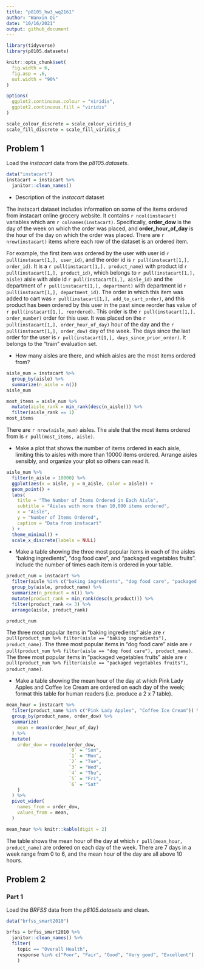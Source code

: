 ```yaml
---
title: "p8105_hw3_wq2161"
author: "Wanxin Qi"
date: "10/16/2021"
output: github_document
---
```


```r
library(tidyverse)
library(p8105.datasets)

knitr::opts_chunk$set(
  fig.width = 6,
  fig.asp = .6,
  out.width = "90%"
)

options(
  ggplot2.continuous.colour = "viridis",
  ggplot2.continuous.fill = "viridis"
)

scale_colour_discrete = scale_colour_viridis_d
scale_fill_discrete = scale_fill_viridis_d
```


## Problem 1

Load the *instacart* data from the *p8105.datasets*.

```r
data("instacart")
instacart = instacart %>%
  janitor::clean_names()
```

* Description of the *instacart* dataset

The instacart dataset includes information on some of the items ordered from instacart online grocery website. It contains `r ncol(instacart)` variables which are `r colnames(instacart)`. Specifically, **order_dow** is the day of the week on which the order was placed, and **order_hour_of_day** is the hour of the day on which the order was placed. There are `r nrow(instacart)` items where each row of the dataset is an ordered item. 

For example, the first item was ordered by the user with user id `r pull(instacart[1,], user_id)`, and the order id is `r pull(instacart[1,], order_id)`. It is a `r pull(instacart[1,], product_name)` with product id `r pull(instacart[1,], product_id)`, which belongs to `r pull(instacart[1,], aisle)` aisle with aisle id `r pull(instacart[1,], aisle_id)` and the department of `r pull(instacart[1,], department)` with department id `r pull(instacart[1,], department_id)`. The order in which this item was added to cart was `r pull(instacart[1,], add_to_cart_order)`, and this product has been ordered by this user in the past since reorder has value of `r pull(instacart[1,], reordered)`. This order is the `r pull(instacart[1,], order_number)` order for this user. It was placed on the `r pull(instacart[1,], order_hour_of_day)` hour of the day and the `r pull(instacart[1,], order_dow)` day of the week. The days since the last order for the user is `r pull(instacart[1,], days_since_prior_order)`. It belongs to the "train" evaluation set.

* How many aisles are there, and which aisles are the most items ordered from?

```r
aisle_num = instacart %>%
  group_by(aisle) %>%
  summarize(n_aisle = n())
aisle_num

most_items = aisle_num %>%
  mutate(aisle_rank = min_rank(desc(n_aisle))) %>%
  filter(aisle_rank == 1)
most_items
```

There are `r nrow(aisle_num)` aisles. The aisle that the most items ordered from is `r pull(most_items, aisle)`.

* Make a plot that shows the number of items ordered in each aisle, limiting this to aisles with more than 10000 items ordered. Arrange aisles sensibly, and organize your plot so others can read it.

```r
aisle_num %>%
  filter(n_aisle > 10000) %>%
  ggplot(aes(x = aisle, y = n_aisle, color = aisle)) +
  geom_point() +
  labs(
    title = "The Number of Items Ordered in Each Aisle",
    subtitle = "Aisles with more than 10,000 items ordered",
    x = "Aisle",
    y = "Number of Items Ordered",
    caption = "Data from instacart"
  ) +
  theme_minimal() +
  scale_x_discrete(labels = NULL)
```

* Make a table showing the three most popular items in each of the aisles “baking ingredients”, “dog food care”, and “packaged vegetables fruits”. Include the number of times each item is ordered in your table.

```r
product_num = instacart %>%
  filter(aisle %in% c("baking ingredients", "dog food care", "packaged vegetables fruits")) %>%
  group_by(aisle, product_name) %>%
  summarize(n_product = n()) %>%
  mutate(product_rank = min_rank(desc(n_product))) %>%
  filter(product_rank <= 3) %>%
  arrange(aisle, product_rank)

product_num
```

The three most popular items in "baking ingredients" aisle are `r pull(product_num %>% filter(aisle == "baking ingredients"), product_name)`. The three most popular items in "dog food care" aisle are `r pull(product_num %>% filter(aisle == "dog food care"), product_name)`. The three most popular items in "packaged vegetables fruits" aisle are `r pull(product_num %>% filter(aisle == "packaged vegetables fruits"), product_name)`.

* Make a table showing the mean hour of the day at which Pink Lady Apples and Coffee Ice Cream are ordered on each day of the week; format this table for human readers (i.e. produce a 2 x 7 table).

```r
mean_hour = instacart %>%
  filter(product_name %in% c("Pink Lady Apples", "Coffee Ice Cream")) %>%
  group_by(product_name, order_dow) %>%
  summarize(
    mean = mean(order_hour_of_day)
  ) %>%
  mutate(
    order_dow = recode(order_dow,
                       `0` = "Sun",
                       `1` = "Mon",
                       `2` = "Tue",
                       `3` = "Wed",
                       `4` = "Thu",
                       `5` = "Fri",
                       `6` = "Sat"
    )
  ) %>%
  pivot_wider(
    names_from = order_dow,
    values_from = mean,
  )

mean_hour %>% knitr::kable(digit = 2)
```

The table shows the mean hour of the day at which `r pull(mean_hour, product_name)` are ordered on each day of the week. There are 7 days in a week range from 0 to 6, and the mean hour of the day are all above 10 hours.


## Problem 2

### Part 1

Load the *BRFSS* data from the *p8105.datasets* and clean.

```r
data("brfss_smart2010")

brfss = brfss_smart2010 %>%
  janitor::clean_names() %>%
  filter(
    topic == "Overall Health",
    response %in% c("Poor", "Fair", "Good", "Very good", "Excellent")
    )
```


